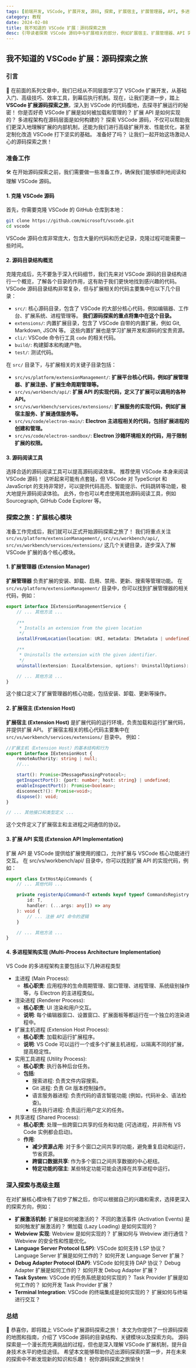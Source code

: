 ```yaml
---
tags: [前端开发, VSCode, 扩展开发, 源码, 探索, 扩展宿主, 扩展管理器, API, 多进程, 架构, 实现, C++, TypeScript]
category: 教程
date: 2024-02-08
title: 我不知道的 VSCode 扩展：源码探索之旅
desc: 引导读者探索 VSCode 源码中与扩展相关的部分，例如扩展宿主、扩展管理器、API 实现,多进程架构实现等，帮助有一定经验的开发者深入理解 VSCode 扩展的内部实现，为高级扩展开发和定制化改造打下基础。
---
```


## 我不知道的 VSCode 扩展：源码探索之旅

### 引言

🚀 在前面的系列文章中，我们已经从不同层面学习了 VSCode 扩展开发，从基础入门、高级技巧、效率工具，到幕后执行机制。现在，让我们更进一步，踏上 **VSCode 扩展源码探索之旅**，深入到 VSCode 的代码腹地，去探寻扩展运行的秘密！ 你是否好奇 VSCode 扩展是如何被加载和管理的？ 扩展 API 是如何实现的？ 多进程架构在源码层面是如何构建的？ 探索 VSCode 源码，不仅可以帮助我们更深入地理解扩展的内部机制，还能为我们进行高级扩展开发、性能优化，甚至定制化改造 VSCode 打下坚实的基础。 准备好了吗？ 让我们一起开始这场激动人心的源码探索之旅！

### 准备工作

🛠️ 在开始源码探索之前，我们需要做一些准备工作，确保我们能够顺利地阅读和理解 VSCode 源码。

#### 1. 克隆 VSCode 源码

首先，你需要克隆 VSCode 的 GitHub 仓库到本地：

```bash
git clone https://github.com/microsoft/vscode.git
cd vscode
```

VSCode 源码仓库非常庞大，包含大量的代码和历史记录，克隆过程可能需要一些时间。

#### 2. 源码目录结构概览

克隆完成后，先不要急于深入代码细节，我们先来对 VSCode 源码的目录结构进行一个概览，了解各个目录的作用，这有助于我们更快地找到感兴趣的代码。 VSCode 源码目录结构非常复杂，但与扩展相关的代码主要集中在以下几个目录：

-   `src/`: 核心源码目录，包含了 VSCode 的大部分核心代码，例如编辑器、工作台、扩展系统、进程管理等。 **我们源码探索的重点将集中在这个目录。**
-   `extensions/`: 内置扩展目录，包含了 VSCode 自带的内置扩展，例如 Git, Markdown, JSON 等。 这些内置扩展也是学习扩展开发和源码的宝贵资源。
-   `cli/`: VSCode 命令行工具 `code` 的相关代码。
-   `build/`: 构建脚本和构建产物。
-   `test/`: 测试代码。

在 `src/` 目录下，与扩展相关的关键子目录包括：

-   `src/vs/platform/extensionManagement/`: **扩展平台核心代码，例如扩展管理器、扩展注册、扩展生命周期管理等。**
-   `src/vs/workbench/api/`: **扩展 API 的实现代码，定义了扩展可以调用的各种 API。**
-   `src/vs/workbench/services/extensions/`: **扩展服务的实现代码，例如扩展宿主服务、扩展通信服务等。**
-   `src/vs/code/electron-main/`: **Electron 主进程相关的代码，包括扩展进程的创建和管理。**
-   `src/vs/code/electron-sandbox/`: **Electron 沙箱环境相关的代码，用于限制扩展的权限。**

#### 3. 源码阅读工具

选择合适的源码阅读工具可以提高源码阅读效率。 推荐使用 VSCode 本身来阅读 VSCode 源码！ 这听起来可能有点套娃，但 VSCode 对 TypeScript 和 JavaScript 的支持非常好，可以提供代码高亮、智能提示、代码跳转等功能，极大地提升源码阅读体验。 此外，你也可以考虑使用其他源码阅读工具，例如 Sourcegraph, GitHub Code Explorer 等。

### 探索之旅：扩展核心模块

准备工作完成后，我们就可以正式开始源码探索之旅了！ 我们将重点关注 `src/vs/platform/extensionManagement/`, `src/vs/workbench/api/`, `src/vs/workbench/services/extensions/` 这几个关键目录，逐步深入了解 VSCode 扩展的各个核心模块。

#### 1. 扩展管理器 (Extension Manager)

**扩展管理器** 负责扩展的安装、卸载、启用、禁用、更新、搜索等管理功能。 在 `src/vs/platform/extensionManagement/` 目录中，你可以找到扩展管理器的相关代码，例如：

```ts
export interface IExtensionManagementService {
    // ... 其他方法 ...

    /**
     * Installs an extension from the given location
     */
    installFromLocation(location: URI, metadata: IMetadata | undefined): Promise<ILocalExtension>;

    /**
     * Uninstalls the extension with the given identifier.
     */
    uninstall(extension: ILocalExtension, options?: UninstallOptions): Promise<void>;

    // ... 其他方法 ...
}
```

这个接口定义了扩展管理器的核心功能，包括安装、卸载、更新等操作。

#### 2. 扩展宿主 (Extension Host)

**扩展宿主 (Extension Host)** 是扩展代码的运行环境，负责加载和运行扩展代码，并提供扩展 API。 扩展宿主相关的核心代码主要集中在 `src/vs/workbench/services/extensions/` 目录中。 例如：

```ts
//扩展主机（Extension Host）的基本结构和行为
export interface IExtensionHost {
    remoteAuthority: string | null;
    //...

    start(): Promise<IMessagePassingProtocol>;
    getInspectPort(): {port: number; host: string} | undefined;
    enableInspectPort(): Promise<boolean>;
    disconnect?(): Promise<void>;
    dispose(): void;
}

// ... 其他接口和类型定义 ...
```

这个文件定义了扩展宿主和主进程之间通信的协议。

#### 3. 扩展 API 实现 (Extension API Implementation)

扩展 API 是 VSCode 提供给扩展使用的接口，允许扩展与 VSCode 核心功能进行交互。 在 src/vs/workbench/api/ 目录中，你可以找到扩展 API 的实现代码，例如：

```ts
export class ExtHostApiCommands {
    // ... 其他代码 ...

    private registerApiCommand<T extends keyof typeof CommandsRegistry.CommandsRegistry>(
        id: T,
        handler: (...args: any[]) => any
    ): void {
        // ... 注册 API 命令的逻辑
    }

    // ... 其他方法 ...
}
```

#### 4. 多进程架构实现 (Multi-Process Architecture Implementation)

VS Code 的多进程架构主要包括以下几种进程类型

-   主进程 (Main Process):
    -   **核心职责**: 应用程序的生命周期管理、窗口管理、进程管理、系统级别操作等，与 Electron 的主进程类似。
-   渲染进程 (Renderer Process):
    -   **核心职责**:  UI 渲染和用户交互。
    -   **说明**: 每个编辑器窗口、设置窗口、扩展面板等都运行在一个独立的渲染进程中。
-   扩展主机进程 (Extension Host Process):
    -   **核心职责**: 加载和运行扩展程序。
    -   **说明**: VS Code 可以运行一个或多个扩展主机进程，以隔离不同的扩展，提高稳定性。
-   实用工具进程 (Utility Process):
    -   **核心职责**: 执行各种后台任务。
    -   **包括**:
        -   搜索进程: 负责文件内容搜索。
        -   Git 进程: 负责 Git 版本控制操作。
        -   语言服务器进程: 负责代码的语言智能功能 (例如，代码补全、语法检查)。
        -   任务执行进程: 负责运行用户定义的任务。
-   共享进程 (Shared Process):
    -   **核心职责**: 处理一些跨窗口共享的任务和功能 (可选进程，并非所有 VS Code 实例都会启动)。
    -   **作用**:
        -   **减少资源占用**:  对于多个窗口之间共享的功能，避免重复启动和运行，节省资源。
        -   **跨窗口数据共享**: 作为多个窗口之间共享数据的中心枢纽。
        -   **特定功能的宿主**:  某些特定功能可能会选择在共享进程中运行。

### 深入探索与高级主题

在对扩展核心模块有了初步了解之后，你可以根据自己的兴趣和需求，选择更深入的探索方向，例如：

-   **扩展激活机制**: 扩展是如何被激活的？ 不同的激活事件 (Activation Events) 是如何触发扩展激活的？ 懒加载 (Lazy Loading) 是如何实现的？
-   **Webview 实现**: Webview 是如何实现的？ 扩展如何与 Webview 进行通信？ Webview 的安全性和性能优化。
-   **Language Server Protocol (LSP)**: VSCode 如何支持 LSP 协议？ Language Server 扩展是如何工作的？ 如何开发 Language Server 扩展？
-   **Debug Adapter Protocol (DAP)**: VSCode 如何支持 DAP 协议？ Debug Adapter 扩展是如何工作的？ 如何开发 Debug Adapter 扩展？
-   **Task System**: VSCode 的任务系统是如何实现的？ Task Provider 扩展是如何工作的？ 如何开发 Task Provider 扩展？
-   **Terminal Integration**: VSCode 的终端集成是如何实现的？ 扩展如何与终端进行交互？

### 总结

🎉 恭喜你，即将踏上 VSCode 扩展源码探索之旅！ 本文为你提供了一份源码探索的地图和指南，介绍了 VSCode 源码的目录结构、关键模块以及探索方向。 源码探索是一个漫长而充满挑战的过程，但也是深入理解 VSCode 扩展机制，提升自身技术水平的绝佳途径。 希望本文能够帮助你迈出源码探索的第一步，并在未来的探索中不断发现新的知识和乐趣！ 祝你源码探索之旅愉快！
